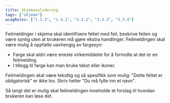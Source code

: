 ```yaml
---
title: Skjemavalidering
tags: ["skjema"]
wcagRules: ["1.3.3", "1.4.1", "3.3.2", "3.3.3", "3.3.4"]
---
```


Feilmeldinger i skjema skal identifisere feltet med feil, beskrive feilen og være synlig uten at brukeren må gjøre ekstra handlinger.
Feilmeldingen skal være mulig å oppfatte uavhengig av fargesyn:

-   Farge skal aldri være eneste virkemiddelet for å formidle at det er en feilmelding.
-   I tillegg til farge kan man bruke tekst eller ikoner.

Feilmeldingen skal være tekstlig og så spesifikk som mulig: "Dette feltet er obligatorisk" er ikke lov. Skriv heller "Du må fylle inn et navn".

Så langt det er mulig skal feilmeldingen inneholde et forslag til hvordan brukeren kan løse det.
